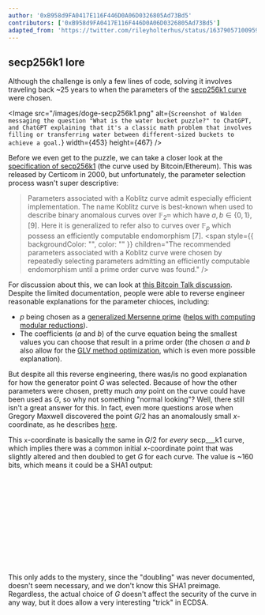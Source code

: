 ```yaml
---
author: '0xB958d9FA0417E116F446D0A06D0326805Ad73Bd5'
contributors: ['0xB958d9FA0417E116F446D0A06D0326805Ad73Bd5']
adapted_from: 'https://twitter.com/rileyholterhus/status/1637905710095933441'
---
```


## secp256k1 lore

Although the challenge is only a few lines of code, solving it involves traveling back ~25 years to when the parameters of the [secp256k1 curve](https://en.bitcoin.it/wiki/Secp256k1) were chosen.

<Image
  src="/images/doge-secp256k1.png"
  alt={`Screenshot of Walden messaging the question "What is the water bucket puzzle?" to ChatGPT, and ChatGPT explaining that it's a classic math problem that involves filling or transferring water between different-sized buckets to achieve a goal.`}
  width={453}
  height={467}
/>

Before we even get to the puzzle, we can take a closer look at the [specification of secp256k1](https://www.secg.org/SEC2-Ver-1.0.pdf) (the curve used by Bitcoin/Ethereum). This was released by Certicom in 2000, but unfortunately, the parameter selection process wasn't super descriptive:

> Parameters associated with a Koblitz curve admit especially efficient implementation. The name Koblitz curve is best-known when used to describe binary anomalous curves over $\mathbb{F}_{2^m}$ which have $a,b\in\{0,1\}$, [9]. Here it is generalized to refer also to curves over $\mathbb{F}_p$ which possess an efficiently computable endomorphism [7]. <span style={{ backgroundColor: "", color: "" }} children="The recommended parameters associated with a Koblitz curve were chosen by repeatedly selecting parameters admitting an efficiently computable endomorphism until a prime order curve was found." />

For discussion about this, we can look at [this Bitcoin Talk discussion](https://bitcointalk.org/index.php?topic=289795.0). Despite the limited documentation, people were able to reverse engineer reasonable explanations for the parameter chioces, including:

- $p$ being chosen as a [generalized Mersenne prime](https://en.wikipedia.org/wiki/Solinas_prime) ([helps with computing modular reductions](https://en.wikipedia.org/wiki/Solinas_prime#Modular_reduction_algorithm)).
- The coefficients ($a$ and $b$) of the curve equation being the smallest values you can choose that result in a prime order (the chosen $a$ and $b$ also allow for the [GLV method optimization](https://link.springer.com/chapter/10.1007/3-540-44647-8_11), which is even more possible explanation).

But despite all this reverse engineering, there was/is no good explanation for how the generator point $G$ was selected. Because of how the other parameters were chosen, pretty much _any_ point on the curve could have been used as $G$, so why not something "normal looking"? Well, there still isn't a great answer for this. In fact, even more questions arose when Gregory Maxwell discovered the point $G/2$ has an anomalously small $x$-coordinate, as he describes [here](https://crypto.stackexchange.com/questions/60420/what-does-the-special-form-of-the-base-point-of-secp256k1-allow/76010#76010).

This `x`-coordinate is basically the same in $G/2$ for _every_ secp\_\_\_k1 curve, which implies there was a common initial $x$-coordinate point that was slightly altered and then doubled to get $G$ for each curve. The value is ~160 bits, which means it could be a SHA1 output:

<ComponentsDisplay>
  <div style={{ display: 'flex', flexDirection: 'column', alignItems: 'center', gap: '0.25rem' }}>
    <code style={{ color: '#758195', fontSize: '0.875rem' }}>
      <span children="0x0000000000000000000000004" />
      <span children="8ce563f89a0ed9414f5aa28ad0d96d6795f9c6" style={{ color: '#c1cdd9' }} />
      <span children="2" />
    </code>
    <code style={{ color: '#758195', fontSize: '0.875rem' }}>
      <span children="0x00000000000000000554123b7" />
      <span children="8ce563f89a0ed9414f5aa28ad0d96d6795f9c6" style={{ color: '#c1cdd9' }} />
      <span children="6" />
    </code>
    <code style={{ color: '#758195', fontSize: '0.875rem' }}>
      <span children="0x00000000000000000000003b7" />
      <span children="8ce563f89a0ed9414f5aa28ad0d96d6795f9c6" style={{ color: '#c1cdd9' }} />
      <span children="3" />
    </code>
  </div>
</ComponentsDisplay>

This only adds to the mystery, since the "doubling" was never documented, doesn't seem necessary, and we don't know this SHA1 preimage. Regardless, the actual choice of $G$ doesn't affect the security of the curve in any way, but it does allow a very interesting "trick" in ECDSA.

